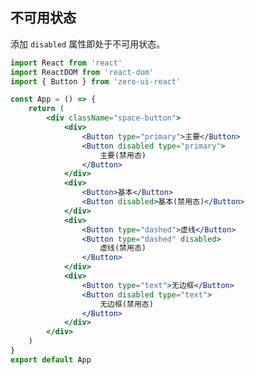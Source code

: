 ## 不可用状态

添加 `disabled` 属性即处于不可用状态。

```jsx
import React from 'react'
import ReactDOM from 'react-dom'
import { Button } from 'zero-ui-react'

const App = () => {
    return (
        <div className="space-button">
            <div>
                <Button type="primary">主要</Button>
                <Button disabled type="primary">
                    主要(禁用态)
                </Button>
            </div>
            <div>
                <Button>基本</Button>
                <Button disabled>基本(禁用态)</Button>
            </div>
            <div>
                <Button type="dashed">虚线</Button>
                <Button type="dashed" disabled>
                    虚线(禁用态)
                </Button>
            </div>
            <div>
                <Button type="text">无边框</Button>
                <Button disabled type="text">
                    无边框(禁用态)
                </Button>
            </div>
        </div>
    )
}
export default App
```
